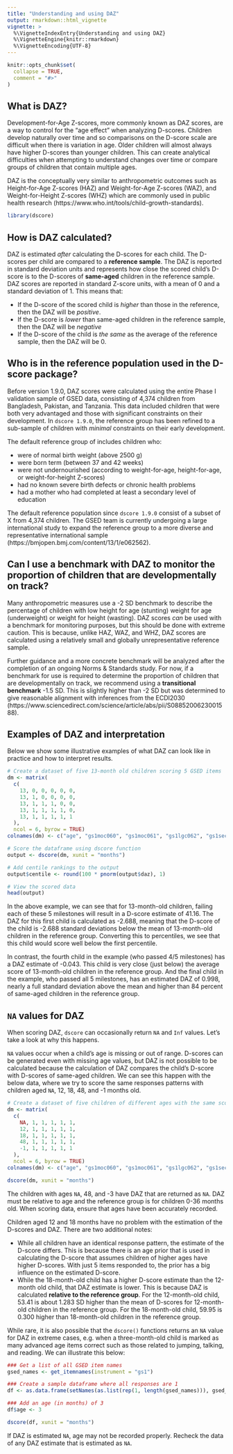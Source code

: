 ```yaml
---
title: "Understanding and using DAZ"
output: rmarkdown::html_vignette
vignette: >
  %\VignetteIndexEntry{Understanding and using DAZ}
  %\VignetteEngine{knitr::rmarkdown}
  %\VignetteEncoding{UTF-8}
---
```


```r
knitr::opts_chunk$set(
  collapse = TRUE,
  comment = "#>"
)
```

## What is DAZ?

Development-for-Age Z-scores, more commonly known as DAZ scores, are a way to control for the "age effect" when analyzing D-scores. Children develop naturally over time and so comparisons on the D-score scale are difficult when there is variation in age. Older children will almost always have higher D-scores than younger children. This can create analytical difficulties when attempting to understand changes over time or compare groups of children that contain multiple ages.

DAZ is the conceptually very similar to anthropometric outcomes such as Height-for-Age Z-scores (HAZ) and Weight-for-Age Z-scores (WAZ), and Weight-for-Height Z-scores (WHZ) which are commonly used in public health research (https://www.who.int/tools/child-growth-standards). 

```r
library(dscore)
```


## How is DAZ calculated?

DAZ is estimated *after* calculating the D-scores for each child. The D-scores per child are compared to a **reference sample**. The DAZ is reported in standard deviation units and represents how close the scored child's D-score is to the D-scores of **same-aged** children in the reference sample. DAZ scores are reported in standard Z-score units, with a mean of 0 and a standard deviation of 1. This means that:


* If the D-score of the scored child is *higher* than those in the reference, then the DAZ will be *positive*. 
* If the D-score is *lower* than same-aged children in the reference sample, then the DAZ will be *negative*
* If the D-score of the child is *the same* as the average of the reference sample, then the DAZ will be 0.

## Who is in the reference population used in the D-score package?

Before version 1.9.0, DAZ scores were calculated using the entire Phase I validation sample of GSED data, consisting of 4,374 children from Bangladesh, Pakistan, and Tanzania. This data included children that were both very advantaged and those with significant constraints on their development. In `dscore 1.9.0`, the reference group has been refined to a sub-sample of children with *minimal* constraints on their early development. 

The default reference group of includes children who:

* were of normal birth weight (above 2500 g)
* were born term (between 37 and 42 weeks)
* were not undernourished (according to weight-for-age, height-for-age, or weight-for-height Z-scores)
* had no known severe birth defects or chronic health problems
* had a mother who had completed at least a secondary level of education

The default reference population since `dscore 1.9.0` consist of a subset of X from 4,374 children. The GSED team is currently undergoing a large international study to expand the reference group to a more diverse and representative international sample (https://bmjopen.bmj.com/content/13/1/e062562). 

## Can I use a benchmark with DAZ to monitor the proportion of children that are developmentally on track?

Many anthropometric measures use a -2 SD benchmark to describe the percentage of children with low height for age (stunting) weight for age (underweight) or weight for height (wasting). DAZ scores *can* be used with a benchmark for monitoring purposes, but this should be done with extreme caution. This is because, unlike HAZ, WAZ, and WHZ, DAZ scores are calculated using a relatively small and globally unrepresentative reference sample. 

Further guidance and a more concrete benchmark will be analyzed after the completion of an ongoing Norms & Standards study. For now, if a benchmark for use is required to determine the proportion of children that are developmentally on track, we recommend using a **transitional benchmark** -1.5 SD. This is slightly higher than -2 SD but was determined to give reasonable alignment with inferences from the ECDI2030 (https://www.sciencedirect.com/science/article/abs/pii/S0885200623001588). 

## Examples of DAZ and interpretation

Below we show some illustrative examples of what DAZ can look like in practice and how to interpret results. 

```r
# Create a dataset of five 13-month old children scoring 5 GSED items 
dm <- matrix(
  c(
    13, 0, 0, 0, 0, 0,
    13, 1, 0, 0, 0, 0,
    13, 1, 1, 1, 0, 0,
    13, 1, 1, 1, 1, 0,
    13, 1, 1, 1, 1, 1
  ), 
  ncol = 6, byrow = TRUE)
colnames(dm) <- c("age", "gs1moc060", "gs1moc061", "gs1lgc062", "gs1sec063", "gs1moc064")

# Score the dataframe using dscore function
output <- dscore(dm, xunit = "months")

# Add centile rankings to the output
output$centile <- round(100 * pnorm(output$daz), 1)

# View the scored data
head(output)

```

In the above example, we can see that for 13-month-old children, failing each of these 5 milestones will result in a D-score estimate of 41.16. The DAZ for this first child is calculated as -2.688, meaning that the D-score of the child is -2.688 standard deviations below the mean of 13-month-old children in the reference group. Converting this to percentiles, we see that this child would score well below the first percentile. 

In contrast, the fourth child in the example (who passed 4/5 milestones) has a DAZ estimate of -0.043. This child is very close (just below) the average score of 13-month-old children in the reference group. And the final child in the example, who passed all 5 milestones, has an estimated DAZ of 0.998, nearly a full standard deviation above the mean and higher than 84 percent of same-aged children in the reference group. 

## `NA` values for DAZ

When scoring DAZ, `dscore` can occasionally return `NA` and `Inf` values. Let's take a look at why this happens.

`NA` values occur when a child's age is missing or out of range. D-scores can be generated even with missing age values, but DAZ is not possible to be calculated because the calculation of DAZ compares the child's D-score with D-scores of same-aged children. We can see this happen with the below data, where we try to score the same responses patterns with children aged `NA`, 12, 18, 48, and -1 months old. 

```r
# Create a dataset of five children of different ages with the same scores
dm <- matrix(
  c(
    NA, 1, 1, 1, 1, 1,
    12, 1, 1, 1, 1, 1,
    18, 1, 1, 1, 1, 1,
    48, 1, 1, 1, 1, 1,
    -1, 1, 1, 1, 1, 1
  ), 
  ncol = 6, byrow = TRUE)
colnames(dm) <- c("age", "gs1moc060", "gs1moc061", "gs1lgc062", "gs1sec063", "gs1moc064")

dscore(dm, xunit = "months")

```

The children with ages `NA`, 48, and -3 have DAZ that are returned as `NA`. DAZ must be relative to age and the reference group is for children 0-36 months old. When scoring data, ensure that ages have been accurately recorded. 

Children aged 12 and 18 months have no problem with the estimation of the D-scores and DAZ. There are two additional notes:

* While all children have an identical response pattern, the estimate of the D-score differs. This is because there is an age prior that is used in calculating the D-score that assumes children of higher ages have higher D-scores. With just 5 items responded to, the prior has a big influence on the estimated D-score. 
* While the 18-month-old child has a higher D-score estimate than the 12-month old child, that DAZ estimate is lower. This is because DAZ is calculated **relative to the reference group**. For the 12-month-old child, 53.41 is about 1.283 SD higher than the mean of D-scores for 12-month-old children in the reference group. For the 18-month-old child, 59.95 is 0.300 higher than 18-month-old children in the reference group.

While rare, it is also possible that the `dscore()` functions returns an `NA` value for DAZ in extreme cases, e.g. when a three-month-old child is marked as many advanced age items correct such as those related to jumping, talking, and reading. We can illustrate this below:

```r
### Get a list of all GSED item names 
gsed_names <- get_itemnames(instrument = "gs1")

### Create a sample dataframe where all responses are 1
df <- as.data.frame(setNames(as.list(rep(1, length(gsed_names))), gsed_names)) 

### Add an age (in months) of 3
df$age <- 3

dscore(df, xunit = "months")
```

If DAZ is estimated `NA`, age may not be recorded properly. Recheck the data of any DAZ estimate that is estimated as `NA`. 
